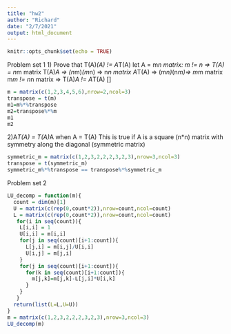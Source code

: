 ---
title: "hw2"
author: "Richard"
date: "2/7/2021"
output: html_document
---

```{r setup, include=FALSE}
knitr::opts_chunk$set(echo = TRUE)
```
Problem set 1
1) Prove that T(A)*(A) != A*T(A)
let A = m*n matrix: m != n 
=> T(A) = n*m matrix 
T(A)*A => (n*m)*(m*n) => n*n matrix
A*T(A) => (m*n)*(n*m)=> m*m matrix
m*m != n*n matrix
=> T(A)*A != A*T(A)
[]
```{r}
m = matrix(c(1,2,3,4,5,6),nrow=2,ncol=3)
transpose = t(m)
m1=m%*%transpose
m2=transpose%*%m
m1
m2

```
2)A*T(A) = T(A)*A when A = T(A)
This is true if A is a square (n*n) matrix with symmetry along the diagonal (symmetric matrix)
```{r}
symmetric_m = matrix(c(1,2,3,2,2,2,3,2,3),nrow=3,ncol=3)
transpose = t(symmetric_m)
symmetric_m%*%transpose == transpose%*%symmetric_m
```
Problem set 2
```{r}
LU_decomp = function(m){
  count = dim(m)[1]
  U = matrix(c(rep(0,count*2)),nrow=count,ncol=count)
  L = matrix(c(rep(0,count*2)),nrow=count,ncol=count)
   for(i in seq(count)){
    L[i,i] = 1
    U[i,i] = m[i,i]
    for(j in seq(count)[i+1:count]){
      L[j,i] = m[i,j]/U[i,i]
      U[i,j] = m[j,i]
    }
    for(j in seq(count)[i+1:count]){
      for(k in seq(count)[i+1:count]){
        m[j,k]=m[j,k]-L[j,i]*U[i,k]
      }
    }
   }
  return(list(L=L,U=U))
}
m = matrix(c(1,2,3,2,2,2,3,2,3),nrow=3,ncol=3)
LU_decomp(m)

```

